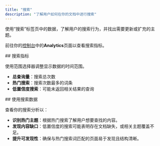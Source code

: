 ```yaml
---
title: "搜索"
description: "了解用户如何在你的文档中进行搜索"
---
```


使用“搜索”标签页中的数据，了解用户的搜索行为，并找出需要更新或扩充的主题。

前往你的[控制台](https://dashboard.mintlify.com/products/analytics)中的**Analytics**页面以查看搜索指标。

<div id="search-metrics">
  ## 搜索指标
</div>

使用范围选择器调整显示数据的时间范围。

- **总查询量**：搜索总次数
- **热门搜索**：搜索次数最多的词条
- **低置信度搜索**：可能未返回相关结果的查询

<div id="using-search-data">
  ## 使用搜索数据
</div>

查看你的搜索分析以：

- **识别热门主题**：根据热门搜索了解用户想要查找的内容。
- **发现内容缺口**：低置信度的搜索可能表明存在文档缺失，或相关主题覆盖不足。
- **提升可发现性**：确保与热门搜索词匹配的页面易于发现且结构清晰。